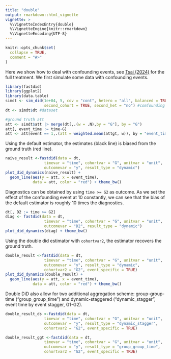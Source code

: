 ```yaml
---
title: "double"
output: rmarkdown::html_vignette
vignette: >
  %\VignetteIndexEntry{double}
  %\VignetteEngine{knitr::rmarkdown}
  %\VignetteEncoding{UTF-8}
---
```


```r
knitr::opts_chunk$set(
  collapse = TRUE,
  comment = "#>"
)
```

Here we show how to deal with confounding events, see [Tsai (2024)](not_ready_yet) for the full treatment. We first simulate some data with confounding events. 

```r
library(fastdid)
library(ggplot2)
library(data.table)
simdt <- sim_did(1e+04, 5, cov = "cont", hetero = "all", balanced = TRUE, seed = 1, 
                 second_cohort = TRUE, second_het = "no") #comfounding event
dt <- simdt$dt #dataset

#ground truth att
att <- simdt$att |> merge(dt[,.(w = .N),by = "G"], by = "G")
att[, event_time := time-G]
att <- att[event == 1,.(att = weighted.mean(attgt, w)), by = "event_time"]
```

Using the default estimator, the estimates (black line) is biased from the ground truth (red line).

```r
naive_result <-fastdid(data = dt, 
                 timevar = "time", cohortvar = "G", unitvar = "unit", 
                 outcomevar = "y", result_type = "dynamic")
plot_did_dynamics(naive_result) + 
  geom_line(aes(y = att, x = event_time), 
            data = att, color = "red") + theme_bw()
```
Diagnostics can be obtained by using `time >= G2` as outcome. As we set the effect of the confounding event at 10 constantly, we can see that the bias of the default estimator is roughly 10 times the diagnostics.

```r
dt[, D2 := time >= G2]
diag <- fastdid(data = dt, 
                 timevar = "time", cohortvar = "G", unitvar = "unit",
                 outcomevar = "D2", result_type = "dynamic")
plot_did_dynamics(diag) + theme_bw()
```

Using the double did estimator with `cohortvar2`, the estimator recovers the ground truth.

```r
double_result <-fastdid(data = dt, 
                 timevar = "time", cohortvar = "G", unitvar = "unit",
                 outcomevar = "y", result_type = "dynamic",
                 cohortvar2 = "G2", event_specific = TRUE)
plot_did_dynamics(double_result) + 
  geom_line(aes(y = att, x = event_time), 
            data = att, color = "red") + theme_bw()
```

Double DiD also allow for two additional aggregation scheme: group-group-time ("group_group_time") and dynamic-staggered ("dynamic_stagger", event time by event stagger, G1-G2).

```r
double_result_ds <-fastdid(data = dt, 
                 timevar = "time", cohortvar = "G", unitvar = "unit",
                 outcomevar = "y", result_type = "dynamic_stagger",
                 cohortvar2 = "G2", event_specific = TRUE)

double_result_ggt <-fastdid(data = dt, 
                 timevar = "time", cohortvar = "G", unitvar = "unit",
                 outcomevar = "y", result_type = "group_group_time",
                 cohortvar2 = "G2", event_specific = TRUE)

```